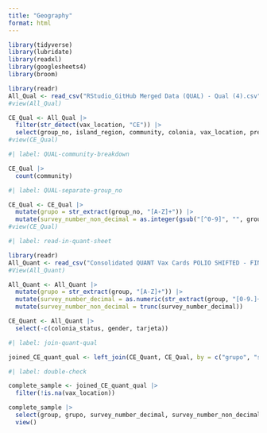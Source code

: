 ```yaml
---
title: "Geography"
format: html
---
```


```r
library(tidyverse)
library(lubridate)
library(readxl)
library(googlesheets4)
library(broom)
```

```r
library(readr)
All_Qual <- read_csv("RStudio_GitHub Merged Data (QUAL) - Qual (4).csv")
#view(All_Qual)

CE_Qual <- All_Qual |>
  filter(str_detect(vax_location, "CE")) |>
  select(group_no, island_region, community, colonia, vax_location, preg_uno, preg_dos, preg_tres, preg_cuatro, preg_cinco, preg_seis)
#view(CE_Qual)

```

```r
#| label: QUAL-community-breakdown

CE_Qual |>
  count(community)

```

```r
#| label: QUAL-separate-group_no

CE_Qual <- CE_Qual |>
  mutate(grupo = str_extract(group_no, "[A-Z]+")) |>
  mutate(survey_number_non_decimal = as.integer(gsub("[^0-9]", "", group_no)))
#view(CE_Qual)

```

```r
#| label: read-in-quant-sheet

library(readr)
All_Quant <- read_csv("Consolidated QUANT Vax Cards POLIO SHIFTED - FINAL (shifted polios, deleted cols, etc) (4).csv")
#View(All_Quant)

All_Quant <- All_Quant |>
  mutate(grupo = str_extract(group, "[A-Z]+")) |>
  mutate(survey_number_decimal = as.numeric(str_extract(group, "[0-9.]+"))) |>
  mutate(survey_number_non_decimal = trunc(survey_number_decimal))

CE_Quant <- All_Quant |>
  select(-c(colonia_status, gender, tarjeta))
```

```r
#| label: join-quant-qual

joined_CE_quant_qual <- left_join(CE_Quant, CE_Qual, by = c("grupo", "survey_number_non_decimal"))

```

```r
#| label: double-check

complete_sample <- joined_CE_quant_qual |>
  filter(!is.na(vax_location)) 

complete_sample |>
  select(group, grupo, survey_number_decimal, survey_number_non_decimal, group_no, everything()) |>
  view()

```
